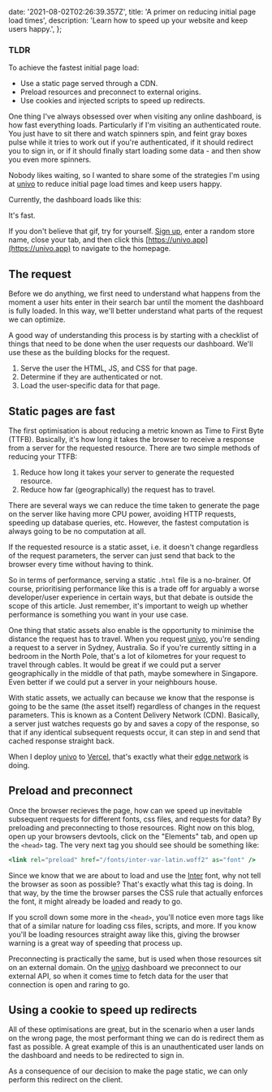   date: '2021-08-02T02:26:39.357Z',
  title: 'A primer on reducing initial page load times',
  description: 'Learn how to speed up your website and keep users happy.',
};

### TLDR

To achieve the fastest initial page load:

- Use a static page served through a CDN.
- Preload resources and preconnect to external origins.
- Use cookies and injected scripts to speed up redirects.

<div className="border-b"></div>

One thing I've always obsessed over when visiting any online dashboard, is how fast everything loads.
Particularly if I'm visiting an authenticated route. You just have to sit there and watch spinners spin,
and feint gray boxes pulse while it tries to work out if you're authenticated,
if it should redirect you to sign in, or if it should
finally start loading some data - and then show you even more spinners.

Nobody likes waiting, so I wanted to share some of the strategies I'm using at [univo](https://univo.app) to reduce initial
page load times and keep users happy.

Currently, the dashboard loads like this:

It's fast.

If you don't believe that gif, try for yourself. [Sign up](https://univo.app/register), enter a random store name,
close your tab, and then click this [https://univo.app](https://univo.app) to navigate to the homepage.

## The request

Before we do anything, we first need to understand what happens from the moment a user hits enter in their search bar until the moment
the dashboard is fully loaded. In this way, we'll better understand what parts of the request we can optimize.

A good way of understanding this process is by starting with a checklist of things that need to be done when the user requests our dashboard. We'll use
these as the building blocks for the request.

1. Serve the user the HTML, JS, and CSS for that page.
2. Determine if they are authenticated or not.
3. Load the user-specific data for that page.

## Static pages are fast

The first optimisation is about reducing a metric known as Time to First Byte (TTFB). Basically, it's how long it takes the
browser to receive a response from a server for the requested resource. There are two simple methods of reducing your TTFB:

1. Reduce how long it takes your server to generate the requested resource.
2. Reduce how far (geographically) the request has to travel.

There are several ways we can reduce the time taken to generate the page on the server like having more CPU power, avoiding
HTTP requests, speeding up database queries, etc. However, the fastest computation is always going to be no computation at all.

If the requested resource is a static asset, i.e. it doesn't change regardless of the request parameters, the server can just
send that back to the browser every time without having to think.

So in terms of performance, serving a static `.html` file is a no-brainer. Of course, prioritising performance like this
is a trade off for arguably a worse developer/user experience in certain ways, but that debate is outside the scope of this article.
Just remember, it's important to weigh up whether performance is something you want in your use case.

One thing that static assets also enable is the opportunity to minimise the distance the request has to travel.
When you request [univo](https://univo.app), you're sending a request to a server in Sydney, Australia. So if you're
currently sitting in a bedroom in the North Pole, that's a lot of kilometres for your request to travel through cables.
It would be great if we could put a server geographically in the middle of that path, maybe somewhere in Singapore.
Even better if we could put a server in your neighbours house.

With static assets, we actually can because we know that the response is going to be the same (the asset itself)
regardless of changes in the request parameters. This is known as
a Content Delivery Network (CDN). Basically, a server just watches requests go by and saves a copy of the response, so that
if any identical subsequent requests occur, it can step in and send that cached response straight back.

When I deploy [univo](https://univo.app) to [Vercel](https://vercel.com), that's exactly
what their [edge network](https://vercel.com/docs/edge-network/overview) is doing.

## Preload and preconnect

Once the browser recieves the page, how can we speed up inevitable subsequent requests for different fonts, css files, and
requests for data? By preloading and preconnecting to those resources. Right now on this blog, open up your browsers devtools, click on
the "Elements" tab, and open up the `<head>` tag. The very next tag you should see should be something like:

```jsx
<link rel="preload" href="/fonts/inter-var-latin.woff2" as="font" />
```

Since we know that we are about to load and use the [Inter](https://rsms.me/inter/) font, why not tell the browser as soon as possible?
That's exactly what this tag is doing. In that way, by the time the browser parses the CSS rule that actually enforces the font,
it might already be loaded and ready to go.

If you scroll down some more in the `<head>`, you'll notice even more tags like that of a similar nature for loading css files, scripts, and more.
If you know you'll be loading resources straight away like this, giving the browser warning is a great way of speeding that process up.

Preconnecting is practically the same, but is used when those resources sit on an external domain. On the [univo](https://univo.app) dashboard
we preconnect to our external API, so when it comes time to fetch data for the user that connection is open and raring to go.

## Using a cookie to speed up redirects

All of these optimisations are great, but in the scenario when a user lands on the wrong page, the most performant thing we can do
is redirect them as fast as possible. A great example of this is an unauthenticated user lands on the dashboard and needs to be redirected
to sign in.

As a consequence of our decision to make the page static, we can only perform this redirect on the client.
